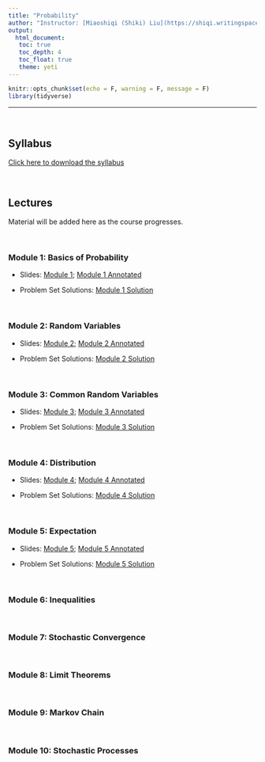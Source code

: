 ```yaml
---
title: "Probability"
author: "Instructor: [Miaoshiqi (Shiki) Liu](https://shiqi.writingspace.cc)"
output: 
  html_document:
   toc: true
   toc_depth: 4
   toc_float: true
   theme: yeti
---
```


```r
knitr::opts_chunk$set(echo = F, warning = F, message = F)
library(tidyverse)
```


---

<br>

## Syllabus

[Click here to download the syllabus](Probability/Syllabus/Bootcamp_Probability_Syllabus.pdf)

<br>

## Lectures

Material will be added here as the course progresses.

<!-- <br> -->

<!-- ### Module 1: Basics of Probability -->

<br>

### Module 1: Basics of Probability

- Slides: [Module 1](Probability/Slides/Summer_Bootcamp_Module_1_with_effects.pdf); [Module 1 Annotated](Probability/Slides/Module_1_annotated.pdf) 

- Problem Set Solutions: [Module 1 Solution](Probability/Solutions/Module_1_Solutions.pdf) 


<!-- ### Module 2: Random Variables -->

<br>

### Module 2: Random Variables

- Slides: [Module 2](Probability/Slides/Summer_Bootcamp_Module_2_with_effects.pdf); [Module 2 Annotated](Probability/Slides/Module_2_annotated.pdf) 

- Problem Set Solutions: [Module 2 Solution](Probability/Solutions/Module_2_Solutions.pdf) 



<!-- ### Module 3: Common Random Variables -->
<br>

### Module 3: Common Random Variables

- Slides: [Module 3](Probability/Slides/Summer_Bootcamp_Module_3_with_effects.pdf); [Module 3 Annotated](Probability/Slides/Module_3_annotated.pdf) 

- Problem Set Solutions: [Module 3 Solution](Probability/Solutions/Module_3_Solutions.pdf) 


<!-- ### Module 4: Distribution -->
<br>

### Module 4: Distribution

- Slides: [Module 4](Probability/Slides/Summer_Bootcamp_Module_4_with_effects.pdf); [Module 4 Annotated](Probability/Slides/Module_4_annotated.pdf) 

- Problem Set Solutions: [Module 4 Solution](Probability/Solutions/Module_4_Solutions.pdf) 

<!-- ### Module 5: Expectation -->

<br>

### Module 5: Expectation

- Slides: [Module 5](Probability/Slides/Summer_Bootcamp_Module_5_with_effects.pdf); [Module 5 Annotated](Probability/Slides/Module_5_annotated.pdf) 

- Problem Set Solutions: [Module 5 Solution](Probability/Solutions/Module_5_Solutions.pdf) 


<!-- ### Module 6: Inequalities -->

<br>

### Module 6: Inequalities

<!-- ### Module 7: Stochastic Convergence -->


<br>

### Module 7: Stochastic Convergence

<!-- ### Module 8: Limit Theorems -->

<br>

### Module 8: Limit Theorems

<!-- ### Module 9: Markov Chain -->

<br>

### Module 9: Markov Chain


<!-- ### Module 10: Stochastic Processes -->

<br>

### Module 10: Stochastic Processes



